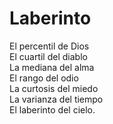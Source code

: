 # Laberinto {-}


El percentil de Dios<br>
El cuartil del diablo<br>
La mediana del alma<br>
El rango del odio<br>
La curtosis del miedo<br>
La varianza del tiempo<br>
El laberinto del cielo.
